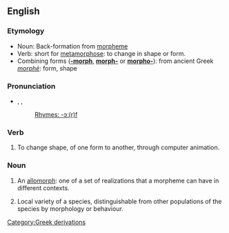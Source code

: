 ==English==

===Etymology===
*Noun: Back-formation from [[morpheme]]
*Verb: short for [[metamorphose]]: to change in shape or form.
*Combining forms ('''[[-morph]]''', '''[[morph-]]''' or '''[[morpho-]]'''): from ancient Greek ''[[morphè]]'': form, shape

===Pronunciation===
*{{AHD|mô(r)f}}, {{IPA|/mɔː(r)f/}}, {{SAMPA|/mO:(r)f/}}
*: [[Rhymes:English:-ɔː(r)f|Rhymes: -ɔː(r)f]]

===Verb===
{{en-verb}}

# {{colloquial}} To change shape, of one form to another, through computer animation.

===Noun===
{{en-noun}}

# {{linguistics}} An [[allomorph]]: one of a set of realizations that a morpheme can have in different contexts.
# {{biology}} Local variety of a species, distinguishable from other populations of the species by morphology or behaviour.

[[Category:Greek derivations]]